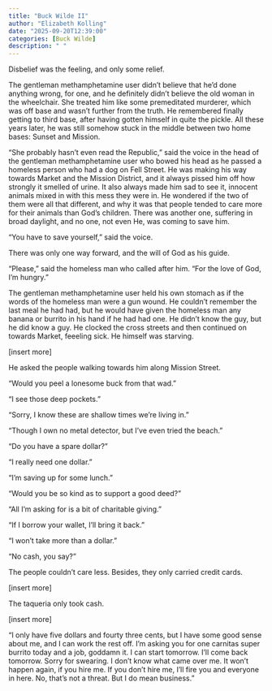 ```yaml
---
title: "Buck Wilde II"
author: "Elizabeth Kolling"
date: "2025-09-20T12:39:00"
categories: [Buck Wilde]
description: " "
---
```



Disbelief was the feeling, and only some relief. 

The gentleman methamphetamine user didn’t believe that he’d done anything wrong, for one, and he definitely didn’t believe the old woman in the wheelchair. She treated him like some premeditated murderer, which was off base and wasn't further from the truth. He remembered finally getting to third base, after having gotten himself in quite the pickle. All these years later, he was still somehow stuck in the middle between two home bases: Sunset and Mission.

“She probably hasn’t even read the Republic,” said the voice in the head of the gentleman methamphetamine user who bowed his head as he passed a homeless person who had a dog on Fell Street. He was making his way towards Market and the Mission District, and it always pissed him off how strongly it smelled of urine. It also always made him sad to see it, innocent animals mixed in with this mess they were in. He wondered if the two of them were all that different, and why it was that people tended to care more for their animals than God’s children. There was another one, suffering in broad daylight, and no one, not even He, was coming to save him. 

“You have to save yourself,” said the voice.

There was only one way forward, and the will of God as his guide. 

“Please,” said the homeless man who called after him. “For the love of God, I’m hungry.”

The gentleman methamphetamine user held his own stomach as if the words of the homeless man were a gun wound. He couldn’t remember the last meal he had had, but he would have given the homeless man any banana or burrito in his hand if he had had one. He didn’t know the guy, but he did know a guy. He clocked the cross streets and then continued on towards Market, feeeling sick. He himself was starving.

[insert more]

He asked the people walking towards him along Mission Street. 

"Would you peel a lonesome buck from that wad." 

"I see those deep pockets."

"Sorry, I know these are shallow times we're living in." 

"Though I own no metal detector, but I've even tried the beach." 

"Do you have a spare dollar?"

"I really need one dollar."

"I'm saving up for some lunch."

"Would you be so kind as to support a good deed?"

"All I'm asking for is a bit of charitable giving."

"If I borrow your wallet, I'll bring it back."

"I won't take more than a dollar."

"No cash, you say?"

The people couldn't care less. Besides, they only carried credit cards. 

[insert more]

The taqueria only took cash.

[insert more]

"I only have five dollars and fourty three cents, but I have some good sense about me, and I can work the rest off. I'm asking you for one carnitas super burrito today and a job, goddamn it. I can start tomorrow. I'll come back tomorrow. Sorry for swearing. I don't know what came over me. It won't happen again, if you hire me. If you don't hire me, I'll fire you and everyone in here. No, that's not a threat. But I do mean business."  
